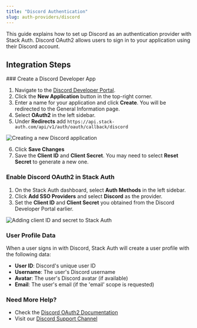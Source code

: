 ```yaml
---
title: "Discord Authentication"
slug: auth-providers/discord
---
```


This guide explains how to set up Discord as an authentication provider with Stack Auth. Discord OAuth2 allows users to sign in to your application using their Discord account.

## Integration Steps

<Steps>
  ### Create a Discord Developer App
  
  1. Navigate to the [Discord Developer Portal](https://discord.com/developers/applications).
  2. Click the **New Application** button in the top-right corner.
  3. Enter a name for your application and click **Create**. You will be redirected to the General Information page.
  4. Select **OAuth2** in the left sidebar.
  5. Under **Redirects** add `https://api.stack-auth.com/api/v1/auth/oauth/callback/discord`

  <img 
    src="../../imgs/auth-providers/discord-oauth-callback.png" 
    alt="Creating a new Discord application" 
  />

  6. Click **Save Changes**
  7. Save the **Client ID** and **Client Secret**. You may need to select **Reset Secret** to generate a new one.
  
  ### Enable Discord OAuth2 in Stack Auth
  
  1. On the Stack Auth dashboard, select **Auth Methods** in the left sidebar.
  2. Click **Add SSO Providers** and select **Discord** as the provider.
  3. Set the **Client ID** and **Client Secret** you obtained from the Discord Developer Portal earlier.

  <img
    src="../../imgs/auth-providers/discord-oauth-setup-stack.png" 
    alt="Adding client ID and secret to Stack Auth" 
  />
</Steps>

### User Profile Data

When a user signs in with Discord, Stack Auth will create a user profile with the following data:

- **User ID**: Discord's unique user ID
- **Username**: The user's Discord username
- **Avatar**: The user's Discord avatar (if available)
- **Email**: The user's email (if the 'email' scope is requested)


### Need More Help?

- Check the [Discord OAuth2 Documentation](https://discord.com/developers/docs/topics/oauth2)
- Visit our [Discord Support Channel](https://discord.stack-auth.com)
